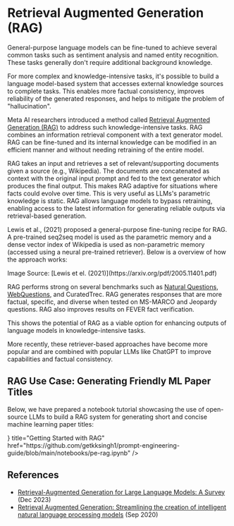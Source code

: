 # Retrieval Augmented Generation (RAG)


General-purpose language models can be fine-tuned to achieve several common tasks such as sentiment analysis and named entity recognition. These tasks generally don't require additional background knowledge.

For more complex and knowledge-intensive tasks, it's possible to build a language model-based system that accesses external knowledge sources to complete tasks. This enables more factual consistency, improves reliability of the generated responses, and helps to mitigate the problem of "hallucination". 

Meta AI researchers introduced a method called [Retrieval Augmented Generation (RAG)](https://ai.facebook.com/blog/retrieval-augmented-generation-streamlining-the-creation-of-intelligent-natural-language-processing-models/) to address such knowledge-intensive tasks. RAG combines an information retrieval component with a text generator model. RAG can be fine-tuned and its internal knowledge can be modified in an efficient manner and without needing retraining of the entire model. 

RAG takes an input and retrieves a set of relevant/supporting documents given a source (e.g., Wikipedia). The documents are concatenated as context with the original input prompt and fed to the text generator which produces the final output. This makes RAG adaptive for situations where facts could evolve over time. This is very useful as LLMs's parametric knowledge is static. RAG allows language models to bypass retraining, enabling access to the latest information for generating reliable outputs via retrieval-based generation.

Lewis et al., (2021) proposed a general-purpose fine-tuning recipe for RAG. A pre-trained seq2seq model is used as the parametric memory and a dense vector index of Wikipedia is used as non-parametric memory (accessed using a neural pre-trained retriever). Below is a overview of how the approach works:

<Screenshot src={RAG} alt="RAG" />
Image Source: [Lewis et el. (2021)](https://arxiv.org/pdf/2005.11401.pdf) 

RAG performs strong on several benchmarks such as [Natural Questions](https://ai.google.com/research/NaturalQuestions), [WebQuestions](https://paperswithcode.com/dataset/webquestions), and CuratedTrec. RAG generates responses that are more factual, specific, and diverse when tested on MS-MARCO and Jeopardy questions. RAG also improves results on FEVER fact verification.

This shows the potential of RAG as a viable option for enhancing outputs of language models in knowledge-intensive tasks. 

More recently, these retriever-based approaches have become more popular and are combined with popular LLMs like ChatGPT to improve capabilities and factual consistency.

## RAG Use Case: Generating Friendly ML Paper Titles

Below, we have prepared a notebook tutorial showcasing the use of open-source LLMs to build a RAG system for generating short and concise machine learning paper titles:

<Cards>
    <Card
    icon={<CodeIcon />}
    title="Getting Started with RAG"
    href="https://github.com/getkksingh1/prompt-engineering-guide/blob/main/notebooks/pe-rag.ipynb"
    />
</Cards>



## References

- [Retrieval-Augmented Generation for Large Language Models: A Survey](https://arxiv.org/abs/2312.10997) (Dec 2023)
- [Retrieval Augmented Generation: Streamlining the creation of intelligent natural language processing models](https://ai.meta.com/blog/retrieval-augmented-generation-streamlining-the-creation-of-intelligent-natural-language-processing-models/) (Sep 2020)
